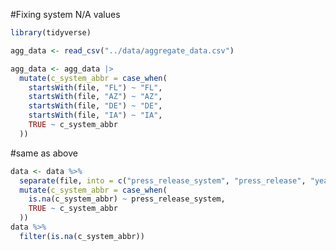 #Fixing system N/A values
```r
library(tidyverse)

agg_data <- read_csv("../data/aggregate_data.csv")

agg_data <- agg_data |> 
  mutate(c_system_abbr = case_when(
    startsWith(file, "FL") ~ "FL", 
    startsWith(file, "AZ") ~ "AZ",
    startsWith(file, "DE") ~ "DE", 
    startsWith(file, "IA") ~ "IA",
    TRUE ~ c_system_abbr
  ))

```
#same as above
```r
data <- data %>%
  separate(file, into = c("press_release_system", "press_release", "year"), sep = "_") %>%
  mutate(c_system_abbr = case_when(
    is.na(c_system_abbr) ~ press_release_system,
    TRUE ~ c_system_abbr
  ))
data %>% 
  filter(is.na(c_system_abbr))
```

